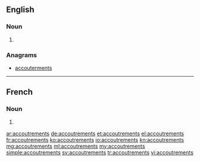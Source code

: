 ==English==

===Noun===
{{head|en|plural}}

# {{context|more common in the plural|lang=en}} {{plural of|accoutrement|lang=en}}

===Anagrams===
* [[accouterments#English|accouterments]]

----

==French==

===Noun===
{{head|fr|plural|g=m}}

# {{plural of|accoutrement|lang=fr}}

[[ar:accoutrements]]
[[de:accoutrements]]
[[et:accoutrements]]
[[el:accoutrements]]
[[fr:accoutrements]]
[[ko:accoutrements]]
[[io:accoutrements]]
[[kn:accoutrements]]
[[mg:accoutrements]]
[[ml:accoutrements]]
[[my:accoutrements]]
[[simple:accoutrements]]
[[sv:accoutrements]]
[[tr:accoutrements]]
[[vi:accoutrements]]